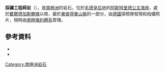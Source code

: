 '''採礦工程師岩'''（{{lang-de|Bergbauingenieurfelsen}}），是[[南極洲|南極洲]]的岩石，位於[[毛德皇后地|毛德皇后地]]的[[阿斯特里德公主海岸|阿斯特里德公主海岸]]，處於[[戴爾德加斯滕嶺|戴爾德加斯滕嶺]]以南，屬於[[東彼得曼山脈|東彼得曼山脈]]的一部分，由[[德國|德國]]探險隊發現和拍攝照片，現時由[[南極條約體系|南極條約體系]]管理。

==參考資料==
*{{cite gnis | type = antarid | id = 5860| name = Gornyye Inzhenery Rocks | accessdate = 2012-04-30}}
*{{usgs-gazetteer|id=5860}}

{{Antarctica-geo-stub}}
[[Category:南極洲岩石|Category:南極洲岩石]]

{{coord|71|32|S|12|44|E|source:GNIS|display=title}}